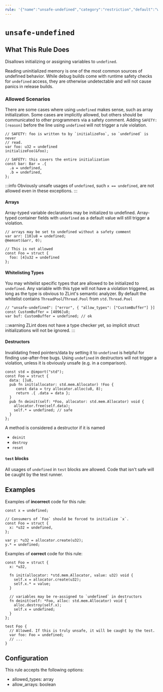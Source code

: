 ```yaml
---
rule: '{"name":"unsafe-undefined","category":"restriction","default":"warning","fix":{"kind":"none","dangerous":false}}'
---
```


# `unsafe-undefined`

<RuleBanner category="restriction" default="warning" />

## What This Rule Does

Disallows initializing or assigning variables to `undefined`.

Reading uninitialized memory is one of the most common sources of undefined
behavior. While debug builds come with runtime safety checks for `undefined`
access, they are otherwise undetectable and will not cause panics in release
builds.

### Allowed Scenarios

There are some cases where using `undefined` makes sense, such as array
initialization. Some cases are implicitly allowed, but others should be
communicated to other programmers via a safety comment. Adding `SAFETY:
[reason]` before the line using `undefined` will not trigger a rule
violation.

```zig
// SAFETY: foo is written to by `initializeFoo`, so `undefined` is never
// read.
var foo: u32 = undefined
initializeFoo(&foo);

// SAFETY: this covers the entire initialization
const bar: Bar = .{
  .a = undefined,
  .b = undefined,
};
```

:::info
Obviously unsafe usages of `undefined`, such `x == undefined`, are not
allowed even in these exceptions.
:::

#### Arrays

Array-typed variable declarations may be initialized to undefined.
Array-typed container fields with `undefined` as a default value will still
trigger a violation.

```zig
// arrays may be set to undefined without a safety comment
var arr: [10]u8 = undefined;
@memset(&arr, 0);

// This is not allowed
const Foo = struct {
  foo: [4]u32 = undefined
};
```

#### Whitelisting Types

You may whitelist specific types that are allowed to be initialized to `undefined`.
Any variable with this type will not have a violation triggered, as long as
the type is obvious to ZLint's semantic analyzer. By default the whitelist
contains `ThreadPool`/`Thread.Pool` from `std.Thread.Pool`

```zig
// "unsafe-undefined": ["error", { "allow_types": ["CustomBuffer"] }]
const CustomBuffer = [4096]u8;
var buf: CustomBuffer = undefined; // ok
```

:::warning
ZLint does not have a type checker yet, so implicit struct initializations
will not be ignored.
:::

#### Destructors

Invalidating freed pointers/data by setting it to `undefined` is helpful for
finding use-after-free bugs. Using `undefined` in destructors will not trigger
a violation, unless it is obviously unsafe (e.g. in a comparison).

```zig
const std = @import("std");
const Foo = struct {
  data: []u8,
  pub fn init(allocator: std.mem.Allocator) !Foo {
     const data = try allocator.alloc(u8, 8);
     return .{ .data = data };
  }
  pub fn deinit(self: *Foo, allocator: std.mem.Allocator) void {
    allocator.free(self.data);
    self.* = undefined; // safe
  }
};
```

A method is considered a destructor if it is named

- `deinit`
- `destroy`
- `reset`

#### `test` blocks

All usages of `undefined` in `test` blocks are allowed. Code that isn't safe
will be caught by the test runner.

## Examples

Examples of **incorrect** code for this rule:

```zig
const x = undefined;

// Consumers of `Foo` should be forced to initialize `x`.
const Foo = struct {
  x: *u32 = undefined,
};

var y: *u32 = allocator.create(u32);
y.* = undefined;
```

Examples of **correct** code for this rule:

```zig
const Foo = struct {
  x: *u32,

  fn init(allocator: *std.mem.Allocator, value: u32) void {
    self.x = allocator.create(u32);
    self.x.* = value;
  }

  // variables may be re-assigned to `undefined` in destructors
  fn deinit(self: *Foo, alloc: std.mem.Allocator) void {
    alloc.destroy(self.x);
    self.x = undefined;
  }
};

test Foo {
  // Allowed. If this is truly unsafe, it will be caught by the test.
  var foo: Foo = undefined;
  // ...
}
```

## Configuration

This rule accepts the following options:

- allowed_types: array
- allow_arrays: boolean
